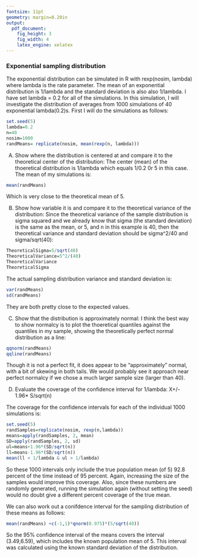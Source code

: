 ```yaml
---
fontsize: 11pt
geometry: margin=0.20in
output:
  pdf_document:
    fig_height: 3
    fig_width: 4
    latex_engine: xelatex
---
```


### Exponential sampling distribution
The exponential distribution can be simulated in R with rexp(nosim, lambda) where lambda is the rate parameter. The mean of an exponential distribution is 1/lambda and the standard deviation is also also 1/lambda. I have set lambda = 0.2 for all of the simulations. In this simulation, I will investigate the distribution of averages from 1000 simulations of 40 exponential lambda(0.2)s.
First I will do the simulations as follows:
```r
set.seed(5)
lambda=0.2
n=40
nosim=1000
randMeans= replicate(nosim, mean(rexp(n, lambda)))
```
A) Show where the distribution is centered at and compare it to the theoretical center of the distribution: The center (mean) of the thoeretical distribution is 1/lambda which equals 1/0.2 0r  5 in this case.  The mean of my simulations is:
```r
mean(randMeans)
```
Which is very close to the theoretical mean of 5.

B) Show how variable it is and compare it to the theoretical variance of the distribution:
Since the theoretical variance of the sample distribution is sigma squared and we already know that sigma (the standard deviation) is the same as the mean, or 5, and n in this example is 40, then the theoretical  variance and standard deviation should be sigma^2/40 and sigma/sqrt(40):
```r
TheoreticalSigma=5/sqrt(40)
TheoreticalVariance=5^2/(40)
TheoreticalVariance
TheoreticalSigma
```
The actual sampling distribution variance and standard deviation is:
```r
var(randMeans)
sd(randMeans)
```
They are both pretty close to the expected values.

C) Show that the distribution is approximately normal:
I think the best way to show normalcy is to plot the thoeretical quantiles against the quantiles in my sample, showing the theoretically perfect normal distribution as a line:
```r
qqnorm(randMeans)
qqline(randMeans)
```

Though it is not a perfect fit, it does appear to be "approximately" normal, with a bit of skewing in both tails.  We would probably see it approach near perfect normalcy if we chose a much larger sample size (larger than 40).

D) Evaluate the coverage of the confidence interval for 1/lambda: X+/- 1.96* S/sqrt(n)

The coverage for the confidence intervals for each of the individual 1000 simulations is:
```r
set.seed(5)
randSamples=replicate(nosim, rexp(n,lambda))
means=apply(randSamples, 2, mean)
SD=apply(randSamples, 2, sd)
ul=means+1.96*(SD/sqrt(n))
ll=means-1.96*(SD/sqrt(n))
mean(ll < 1/lambda & ul > 1/lambda)
```
So these 1000 intervals only include the true population mean (of 5) 92.8 percent of the time instead of 95 percent.  Again, increasing the size of the samples would improve this coverage.  Also, since these numbers are randomly generated, running the simulation again (without setting the seed) would no doubt give a different percent coverage of the true mean.

We can also work out a conifdence interval for the sampling distribution of these means as follows:

```r
mean(randMeans) +c(-1,1)*qnorm(0.975)*(5/sqrt(40))
```
So the 95% confidence interval of the means covers the interval (3.49,6.59), which includes the known population mean of 5.  This interval was calculated using the known standard deviation of the distribution. 

